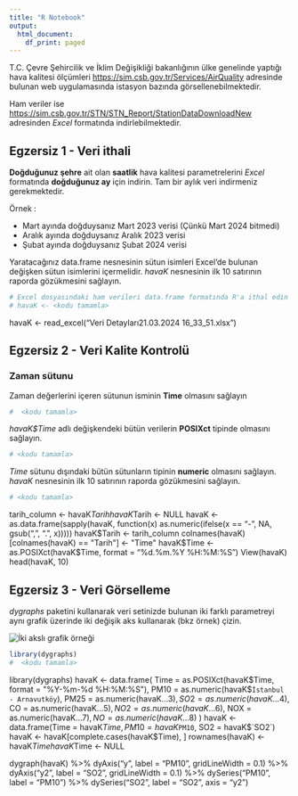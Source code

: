 ```yaml
---
title: "R Notebook"
output:
  html_document:
    df_print: paged
---
```


T.C. Çevre Şehircilik ve İklim Değişikliği bakanlığının ülke genelinde yaptığı hava kalitesi
ölçümleri [https://sim.csb.gov.tr/Services/AirQuality](https://sim.csb.gov.tr/Services/AirQuality) adresinde bulunan web uygulamasında istasyon bazında görsellenebilmektedir. 

Ham veriler ise [https://sim.csb.gov.tr/STN/STN_Report/StationDataDownloadNew](https://sim.csb.gov.tr/STN/STN_Report/StationDataDownloadNew) adresinden *Excel* formatında indirlebilmektedir. 

## Egzersiz 1 - Veri ithali

**Doğduğunuz şehre** ait olan **saatlik** hava kalitesi parametrelerini *Excel* formatında **doğduğunuz ay** için indirin. Tam bir aylık veri indirmeniz gerekmektedir.

Örnek :

- Mart ayında doğduysanız Mart 2023 verisi (Çünkü Mart 2024 bitmedi)
- Aralık ayında doğduysanız Aralık 2023 verisi
- Şubat ayında doğduysanız Şubat 2024 verisi

Yaratacağınız data.frame nesnesinin sütun isimleri Excel'de bulunan değişken sütun isimlerini içermelidir. *havaK* nesnesinin ilk 10 satırının raporda gözükmesini sağlayın.

```r
# Excel dosyasındaki ham verileri data.frame formatında R'a ithal edin
# havaK <- <kodu tamamla>
```

havaK <- read_excel("Veri Detayları21.03.2024 16_33_51.xlsx")

## Egzersiz 2 - Veri Kalite Kontrolü

### Zaman sütunu
Zaman değerlerini içeren sütunun isminin **Time** olmasını sağlayın
```r
#  <kodu tamamla>
```

*havaK$Time* adlı değişkendeki bütün verilerin **POSIXct** tipinde olmasını sağlayın. 

```r
# <kodu tamamla>
```

*Time* sütunu dışındaki bütün sütunların tipinin **numeric** olmasını sağlayın. *havaK* nesnesinin ilk 10 satırının raporda gözükmesini sağlayın.

```r
# <kodu tamamla>
```

tarih_column <- havaK$Tarih
havaK$Tarih <- NULL
havaK <- as.data.frame(sapply(havaK, function(x) as.numeric(ifelse(x == "-", NA, gsub(",", ".", x)))))
havaK$Tarih <- tarih_column
colnames(havaK)[colnames(havaK) == "Tarih"] <- "Time"
havaK$Time <- as.POSIXct(havaK$Time, format = "%d.%m.%Y %H:%M:%S")
View(havaK)
head(havaK, 10)



## Egzersiz 3 - Veri Görselleme
*dygraphs* paketini kullanarak veri setinizde bulunan iki farklı parametreyi aynı grafik üzerinde iki değişik aks kullanarak (bkz örnek) çizin.

![](graphic_example.png "İki akslı grafik örneği")


```r
library(dygraphs)
#  <kodu tamamla>
```

library(dygraphs)
havaK <- data.frame(
  Time = as.POSIXct(havaK$Time, format = "%Y-%m-%d %H:%M:%S"),
  PM10 = as.numeric(havaK$`İstanbul - Arnavutköy`),
  PM25 = as.numeric(havaK$...3),
  SO2 = as.numeric(havaK$...4),
  CO = as.numeric(havaK$...5),
  NO2 = as.numeric(havaK$...6),
  NOX = as.numeric(havaK$...7),
  NO = as.numeric(havaK$...8)
)
havaK <- data.frame(Time = havaK$Time, PM10 = havaK$`PM10`, SO2 = havaK$`SO2`)
havaK <- havaK[complete.cases(havaK$Time), ]
rownames(havaK) <- havaK$Time
havaK$Time <- NULL


dygraph(havaK) %>%
  dyAxis("y", label = "PM10", gridLineWidth = 0.1) %>%
  dyAxis("y2", label = "SO2", gridLineWidth = 0.1) %>%
  dySeries("PM10", label = "PM10") %>%
  dySeries("SO2", label = "SO2", axis = "y2")

